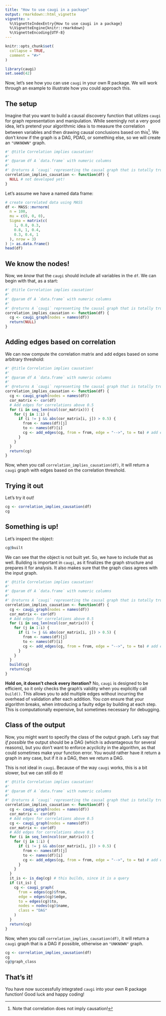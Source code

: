 ```yaml
---
title: "How to use caugi in a package"
output: rmarkdown::html_vignette
vignette: >
  %\VignetteIndexEntry{How to use caugi in a package}
  %\VignetteEngine{knitr::rmarkdown}
  %\VignetteEncoding{UTF-8} 
---
```


```r
knitr::opts_chunk$set(
  collapse = TRUE,
  comment = "#>"
)
```

```r
library(caugi)
set.seed(42)
```

Now, let's see how you can use `caugi` in your own R package. We will work through an example to illustrate how you could approach this.

## The setup
Imagine that you want to build a causal discovery function that utilizes `caugi` for graph representation and manipulation. While seemingly not a very good idea, let's pretend your algorithmic idea is to measure the correlation between variables and then drawing causal conclusions based on this^[Note that correlation does not imply causation!]. We don't know if the graph is a DAG, PDAG, or something else, so we will create an `"UNKNOWN"` graph.

```r
#' @title Correlation implies causation!
#'
#' @param df A `data.frame` with numeric columns
#'
#' @returns A `caugi` representing the causal graph that is totally true!
correlation_implies_causation <- function(df) {
  NULL # not developed yet!
}
```

Let's assume we have a named data frame:

```r
# create correlated data using MASS
df <- MASS::mvrnorm(
  n = 100,
  mu = c(0, 0, 0),
  Sigma = matrix(c(
    1, 0.8, 0.3,
    0.8, 1, 0.4,
    0.3, 0.4, 1
  ), nrow = 3)
) |> as.data.frame()
head(df)
```

## We know the nodes!

Now, we _know_ that the `caugi` should include all variables in the `df`. We can begin with that, as a start:

```r
#' @title Correlation implies causation!
#'
#' @param df A `data.frame` with numeric columns
#'
#' @returns A `caugi` representing the causal graph that is totally true!
correlation_implies_causation <- function(df) {
  cg <- caugi_graph(nodes = names(df))
  return(NULL)
}
```

## Adding edges based on correlation

We can now compute the correlation matrix and add edges based on some arbitrary threshold:

```r
#' @title Correlation implies causation!
#'
#' @param df A `data.frame` with numeric columns
#'
#' @returns A `caugi` representing the causal graph that is totally true!
correlation_implies_causation <- function(df) {
  cg <- caugi_graph(nodes = names(df))
  cor_matrix <- cor(df)
  # Add edges for correlations above 0.5
  for (i in seq_len(ncol(cor_matrix))) {
    for (j in 1:i) {
      if (i != j && abs(cor_matrix[i, j]) > 0.5) {
        from <- names(df)[j]
        to <- names(df)[i]
        cg <- add_edges(cg, from = from, edge = "-->", to = to) # add edge to caugi
      }
    }
  }
  return(cg)
}
```

Now, when you call `correlation_implies_causation(df)`, it will return a `caugi` graph with edges based on the correlation threshold.

## Trying it out

Let's try it out!

```r
cg <- correlation_implies_causation(df)
cg
```

## Something is up!

Let's inspect the object:

```r
cg@built
```

We can see that the object is not built yet. So, we have to include that as well. Building is important in `caugi`, as it finalizes the graph structure and prepares it for analysis. It also makes sure that the graph class agrees with the input graph.  

```r
#' @title Correlation implies causation!
#'
#' @param df A `data.frame` with numeric columns
#'
#' @returns A `caugi` representing the causal graph that is totally true!
correlation_implies_causation <- function(df) {
  cg <- caugi_graph(nodes = names(df))
  cor_matrix <- cor(df)
  # Add edges for correlations above 0.5
  for (i in seq_len(ncol(cor_matrix))) {
    for (j in 1:i) {
      if (i != j && abs(cor_matrix[i, j]) > 0.5) {
        from <- names(df)[j]
        to <- names(df)[i]
        cg <- add_edges(cg, from = from, edge = "-->", to = to) # add edge to caugi
      }
    }
  }
  build(cg)
  return(cg)
}
```

**Hold on, it doesn't check every iteration?** No, `caugi` is designed to be efficient, so it only checks the graph's validity when you explicitly call `build()`. This allows you to add multiple edges without incurring the overhead of validation after each addition. 
You _can_ ensure that your algorithm breaks, when introducing a faulty edge by building at each step. This is computationally expensive, but sometimes necessary for debugging. 

## Class of the output

Now, you might want to specify the class of the output graph. Let's say that _if possible_ the output should be a DAG (which is advantageous for several reasons), but you don't want to enforce acyclicity in the algorithm, as that could sometimes make your function error. You would rather have it return a graph in any case, but if it _is_ a DAG, then we return a DAG. 

This is not ideal in `caugi`. Because of the way `caugi` works, this is a bit slower, but we can still do it! 

```r
#' @title Correlation implies causation!
#'
#' @param df A `data.frame` with numeric columns
#'
#' @returns A `caugi` representing the causal graph that is totally true!
correlation_implies_causation <- function(df) {
  cg <- caugi_graph(nodes = names(df))
  cor_matrix <- cor(df)
  # Add edges for correlations above 0.5
  cg <- caugi_graph(nodes = names(df))
  cor_matrix <- cor(df)
  # Add edges for correlations above 0.5
  for (i in seq_len(ncol(cor_matrix))) {
    for (j in 1:i) {
      if (i != j && abs(cor_matrix[i, j]) > 0.5) {
        from <- names(df)[j]
        to <- names(df)[i]
        cg <- add_edges(cg, from = from, edge = "-->", to = to) # add edge to caugi
      }
    }
  }
  it_is <- is_dag(cg) # this builds, since it is a query
  if (it_is) {
    cg <- caugi_graph(
      from = edges(cg)$from,
      edge = edges(cg)$edge,
      to = edges(cg)$to,
      nodes = nodes(cg)$name,
      class = "DAG"
    )
  }
  return(cg)
}
```

Now, when you call `correlation_implies_causation(df)`, it will return a `caugi` graph that is a DAG if possible, otherwise an `"UNKNOWN"` graph.

```r
cg <- correlation_implies_causation(df)
cg
cg@graph_class
```

## That's it!

You have now successfully integrated `caugi` into your own R package function! Good luck and happy coding!

